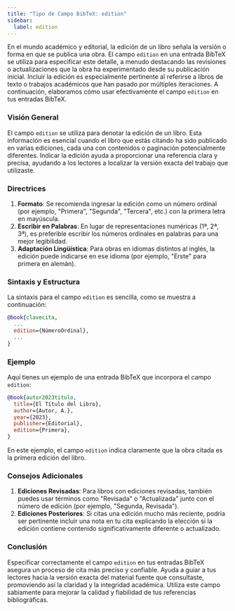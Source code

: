 ```yaml
---
title: "Tipo de Campo BibTeX: edition"
sidebar:
  label: edition
---
```



En el mundo académico y editorial, la edición de un libro señala la versión o forma en que se publica una obra. El campo `edition` en una entrada BibTeX se utiliza para especificar este detalle, a menudo destacando las revisiones o actualizaciones que la obra ha experimentado desde su publicación inicial. Incluir la edición es especialmente pertinente al referirse a libros de texto o trabajos académicos que han pasado por múltiples iteraciones. A continuación, elaboramos cómo usar efectivamente el campo `edition` en tus entradas BibTeX.

<CiteDrive />

### Visión General

El campo `edition` se utiliza para denotar la edición de un libro. Esta información es esencial cuando el libro que estás citando ha sido publicado en varias ediciones, cada una con contenidos o paginación potencialmente diferentes. Indicar la edición ayuda a proporcionar una referencia clara y precisa, ayudando a los lectores a localizar la versión exacta del trabajo que utilizaste.

### Directrices

1. **Formato**: Se recomienda ingresar la edición como un número ordinal (por ejemplo, "Primera", "Segunda", "Tercera", etc.) con la primera letra en mayúscula.
2. **Escribir en Palabras**: En lugar de representaciones numéricas (1ª, 2ª, 3ª), es preferible escribir los números ordinales en palabras para una mejor legibilidad.
3. **Adaptación Lingüística**: Para obras en idiomas distintos al inglés, la edición puede indicarse en ese idioma (por ejemplo, "Erste" para primera en alemán).

### Sintaxis y Estructura

La sintaxis para el campo `edition` es sencilla, como se muestra a continuación:

```bibtex
@book{clavecita,
  ...
  edition={NúmeroOrdinal},
  ...
}
```

### Ejemplo

Aquí tienes un ejemplo de una entrada BibTeX que incorpora el campo `edition`:

```bibtex
@book{autor2023titulo,
  title={El Título del Libro},
  author={Autor, A.},
  year={2023},
  publisher={Editorial},
  edition={Primera},
}
```

En este ejemplo, el campo `edition` indica claramente que la obra citada es la primera edición del libro.

### Consejos Adicionales

1. **Ediciones Revisadas**: Para libros con ediciones revisadas, también puedes usar términos como "Revisada" o "Actualizada" junto con el número de edición (por ejemplo, "Segunda, Revisada").
2. **Ediciones Posteriores**: Si citas una edición mucho más reciente, podría ser pertinente incluir una nota en tu cita explicando la elección si la edición contiene contenido significativamente diferente o actualizado.

### Conclusión

Especificar correctamente el campo `edition` en tus entradas BibTeX asegura un proceso de cita más preciso y confiable. Ayuda a guiar a tus lectores hacia la versión exacta del material fuente que consultaste, promoviendo así la claridad y la integridad académica. Utiliza este campo sabiamente para mejorar la calidad y fiabilidad de tus referencias bibliográficas.
